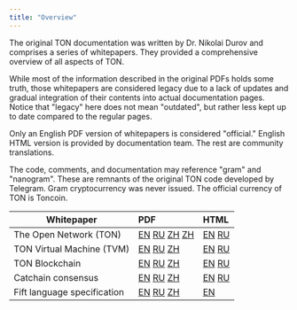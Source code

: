 ```yaml
---
title: "Overview"
---
```



The original TON documentation was written by Dr. Nikolai Durov and comprises a series of whitepapers. They provided a comprehensive overview of all aspects of TON.

While most of the information described in the original PDFs holds some truth, those whitepapers are considered legacy due to a lack of updates and gradual integration of their contents into actual documentation pages. Notice that "legacy" here does not mean "outdated", but rather less kept up to date compared to the regular pages.

Only an English PDF version of whitepapers is considered "official." English HTML version is provided by documentation team. The rest are community translations.

The code, comments, and documentation may reference "gram" and "nanogram". These are remnants of the original TON code developed by Telegram. Gram cryptocurrency was never issued. The official currency of TON is Toncoin.

| Whitepaper                  | PDF                                                                                                                                                                                                                                                                                                                                                               | HTML                                                                                                              |
| --------------------------- | :---------------------------------------------------------------------------------------------------------------------------------------------------------------------------------------------------------------------------------------------------------------------------------------------------------------------------------------------------------------- | :---------------------------------------------------------------------------------------------------------------- |
| The Open Network (TON)      | [EN](/resources/pdfs/ton.pdf) [RU](https://github.com/Korolyow/TON_docs_ru/blob/main/pdf/ton_whitepaper_ru.pdf) [ZH](https://github.com/awesome-doge/TON_Paper/blob/main/zh_ton.pdf)  [ZH](https://github.com/kojhliang/Ton_White_Paper_SC/blob/main/Ton%E5%8C%BA%E5%9D%97%E9%93%BE%E7%99%BD%E7%9A%AE%E4%B9%A6_%E7%AE%80%E4%BD%93%E4%B8%AD%E6%96%87%E7%89%88.pdf) | [EN](/foundations/whitepapers/ton) [RU](https://github.com/Korolyow/TON_docs_ru/blob/main/html/ton_whitepaper_ru.html)    |
| TON Virtual Machine (TVM)   | [EN](/resources/pdfs/tvm.pdf) [RU](https://github.com/Korolyow/TON_docs_ru/blob/main/pdf/tvm_ru.pdf) [ZH](https://github.com/awesome-doge/TON_Paper/blob/main/zh_tvm.pdf)                                                                                                                                                                                         | [EN](/foundations/whitepapers/tvm) [RU](https://github.com/Korolyow/TON_docs_ru/blob/main/html/tvm_ru.html)               |
| TON Blockchain              | [EN](/resources/pdfs/tblkch.pdf) [RU](https://github.com/Korolyow/TON_docs_ru/blob/main/pdf/ton_blockchain_ru.pdf) [ZH](https://github.com/awesome-doge/TON_Paper/blob/main/zh_tblkch.pdf)                                                                                                                                                                        | [EN](/foundations/whitepapers/tblkch) [RU](https://github.com/Korolyow/TON_docs_ru/blob/main/html/ton_blockchain_ru.html) |
| Catchain consensus          | [EN](/resources/pdfs/catchain.pdf) [RU](https://github.com/Korolyow/TON_docs_ru/blob/main/pdf/catchain_ru.pdf) [ZH](https://github.com/awesome-doge/TON_Paper/blob/main/zh_catchain.pdf)                                                                                                                                                                          | [EN](/foundations/whitepapers/catchain) [RU](https://github.com/Korolyow/TON_docs_ru/blob/main/html/catchain_ru.html)     |
| Fift language specification | [EN](/resources/pdfs/fiftbase.pdf) [RU](https://github.com/Korolyow/TON_docs_ru/blob/main/pdf/fiftbase_ru.pdf) [ZH](https://github.com/awesome-doge/TON_Paper/blob/main/zh_fiftbase.pdf)                                                                                                                                                                          | [EN](/languages/fift/whitepaper)                                                                                   |
